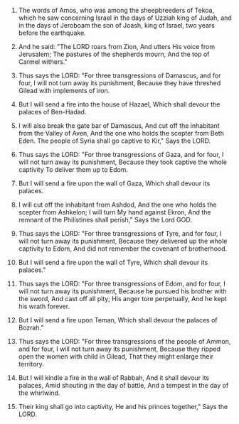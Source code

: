 
1. The words of Amos, who was among the sheepbreeders of Tekoa, which he saw concerning Israel in the days of Uzziah king of Judah, and in the days of Jeroboam the son of Joash, king of Israel, two years before the earthquake.

2. And he said: "The LORD roars from Zion, And utters His voice from Jerusalem; The pastures of the shepherds mourn, And the top of Carmel withers."

3. Thus says the LORD: "For three transgressions of Damascus, and for four, I will not turn away its punishment, Because they have threshed Gilead with implements of iron.

4. But I will send a fire into the house of Hazael, Which shall devour the palaces of Ben-Hadad.

5. I will also break the gate bar of Damascus, And cut off the inhabitant from the Valley of Aven, And the one who holds the scepter from Beth Eden. The people of Syria shall go captive to Kir," Says the LORD.

6. Thus says the LORD: "For three transgressions of Gaza, and for four, I will not turn away its punishment, Because they took captive the whole captivity To deliver them up to Edom.

7. But I will send a fire upon the wall of Gaza, Which shall devour its palaces.

8. I will cut off the inhabitant from Ashdod, And the one who holds the scepter from Ashkelon; I will turn My hand against Ekron, And the remnant of the Philistines shall perish," Says the Lord GOD.

9. Thus says the LORD: "For three transgressions of Tyre, and for four, I will not turn away its punishment, Because they delivered up the whole captivity to Edom, And did not remember the covenant of brotherhood.

10. But I will send a fire upon the wall of Tyre, Which shall devour its palaces."

11. Thus says the LORD: "For three transgressions of Edom, and for four, I will not turn away its punishment, Because he pursued his brother with the sword, And cast off all pity; His anger tore perpetually, And he kept his wrath forever.

12. But I will send a fire upon Teman, Which shall devour the palaces of Bozrah."

13. Thus says the LORD: "For three transgressions of the people of Ammon, and for four, I will not turn away its punishment, Because they ripped open the women with child in Gilead, That they might enlarge their territory.

14. But I will kindle a fire in the wall of Rabbah, And it shall devour its palaces, Amid shouting in the day of battle, And a tempest in the day of the whirlwind.

15. Their king shall go into captivity, He and his princes together," Says the LORD.


